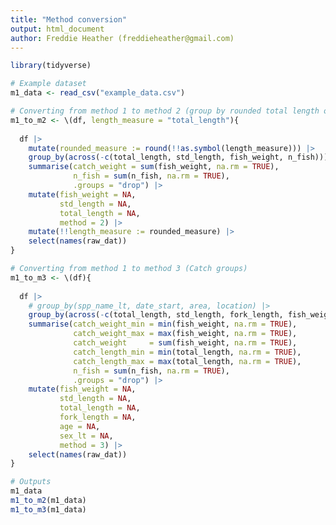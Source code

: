 ```yaml
---
title: "Method conversion"
output: html_document
author: Freddie Heather (freddieheather@gmail.com)
---
```


```r
library(tidyverse)

# Example dataset
m1_data <- read_csv("example_data.csv")

# Converting from method 1 to method 2 (group by rounded total length or standard length)
m1_to_m2 <- \(df, length_measure = "total_length"){
  
  df |> 
    mutate(rounded_measure := round(!!as.symbol(length_measure))) |> 
    group_by(across(-c(total_length, std_length, fish_weight, n_fish))) |> 
    summarise(catch_weight = sum(fish_weight, na.rm = TRUE), 
              n_fish = sum(n_fish, na.rm = TRUE), 
              .groups = "drop") |> 
    mutate(fish_weight = NA, 
           std_length = NA, 
           total_length = NA, 
           method = 2) |> 
    mutate(!!length_measure := rounded_measure) |> 
    select(names(raw_dat)) 
}

# Converting from method 1 to method 3 (Catch groups)
m1_to_m3 <- \(df){
  
  df |> 
    # group_by(spp_name_lt, date_start, area, location) |>
    group_by(across(-c(total_length, std_length, fork_length, fish_weight, n_fish, age, sex_lt))) |>
    summarise(catch_weight_min = min(fish_weight, na.rm = TRUE), 
              catch_weight_max = max(fish_weight, na.rm = TRUE),
              catch_weight     = sum(fish_weight, na.rm = TRUE),
              catch_length_min = min(total_length, na.rm = TRUE),
              catch_length_max = max(total_length, na.rm = TRUE),
              n_fish = sum(n_fish, na.rm = TRUE), 
              .groups = "drop") |> 
    mutate(fish_weight = NA, 
           std_length = NA, 
           total_length = NA, 
           fork_length = NA,
           age = NA, 
           sex_lt = NA, 
           method = 3) |> 
    select(names(raw_dat)) 
}

# Outputs
m1_data
m1_to_m2(m1_data)
m1_to_m3(m1_data)

```

